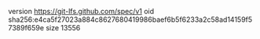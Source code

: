 version https://git-lfs.github.com/spec/v1
oid sha256:e4ca5f27023a884c8627680419986baef6b5f6233a2c58ad14159f57389f659e
size 13556
